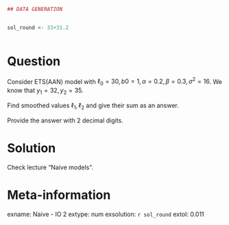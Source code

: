```r
## DATA GENERATION


sol_round <- 33+31.2



```

Question
========


Consider  ETS(AAN)  model with $\ell_0 = 30, b0 = 1, \alpha=0.2,\beta=0.3,\sigma^2=16$. We know that $y_1=32,y_2=35$.

Find smoothed values $\ell_1,\ell_2$ and give their sum as an answer.

Provide the answer with 2 decimal digits.

Solution
========

Check lecture "Naive models".

Meta-information
================
exname: Naive - IO 2
extype: num
exsolution: `r sol_round`
extol: 0.011